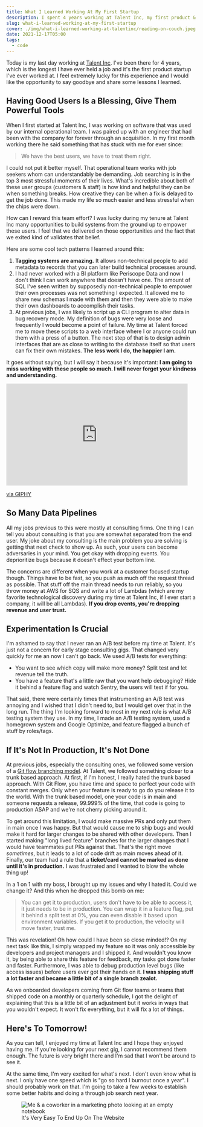 ```yaml
---
title: What I Learned Working At My First Startup
description: I spent 4 years working at Talent Inc, my first product & customer focused startup, and I learned so much.
slug: what-i-learned-working-at-my-first-startup
cover: ./img/what-i-learned-working-at-talentinc/reading-on-couch.jpeg
date: 2021-12-17T05:00
tags:
  - code
---
```


Today is my last day working at [Talent Inc](https://talentinc.com/). I've been there for 4 years, which is the longest
I have ever held a job and it's the first product startup I've ever worked at. I feel extremely lucky for this
experience and I would like the opportunity to say goodbye and share some lessons I learned.

## Having Good Users Is a Blessing, Give Them Powerful Tools

When I first started at Talent Inc, I was working on software that was used by our internal operational team. I was
paired up with an engineer that had been with the company for forever through an acquisition. In my first month working
there he said something that has stuck with me for ever since:

> We have the best users, we have to treat them right.

I could not put it better myself. That operational team works with job seekers whom can understandably be demanding. Job
searching is in the top 3 most stressful moments of their lives. What's incredible about both of these user groups
(customers & staff) is how kind and helpful they can be when something breaks. How creative they can be when a fix is
delayed to get the job done. This made my life so much easier and less stressful when the chips were down.

How can I reward this team effort? I was lucky during my tenure at Talent Inc many opportunities to build systems from
the ground up to empower these users. I feel that we delivered on those opportunities and the fact that we exited kind
of validates that belief.

Here are some cool tech patterns I learned around this:

1. **Tagging systems are amazing.** It allows non-technical people to add metadata to records that you can later build
   technical processes around.
2. I had never worked with a BI platform like Periscope Data and now I don't think I can work anywhere that doesn't have
   one. The amount of SQL I've seen written by supposedly non-technical people to empower their own processes was not
   something I expected. It allowed me to share new schemas I made with them and then they were able to make their own
   dashboards to accomplish their tasks.
3. At previous jobs, I was likely to script up a CLI program to alter data in bug recovery mode. My definition of bugs
   were very loose and frequently I would become a point of failure. My time at Talent forced me to move these scripts
   to a web interface where I or anyone could run them with a press of a button. The next step of that is to design
   admin interfaces that are as close to writing to the database itself so that users can fix their own mistakes. **The
   less work I do, the happier I am.**

It goes without saying, but I will say it because it's important: **I am going to miss working with these people so
much. I will never forget your kindness and understanding.**

<iframe src="https://giphy.com/embed/ALQnCUBuggPxS" width="480" height="270" frameBorder="0" class="giphy-embed" allowFullScreen></iframe><p><a href="https://giphy.com/gifs/mvp-ALQnCUBuggPxS">via GIPHY</a></p>

## So Many Data Pipelines

All my jobs previous to this were mostly at consulting firms. One thing I can tell you about consulting is that you are
somewhat separated from the end user. My joke about my consulting is the main problem you are solving is getting that
next check to show up. As such, your users can become adversaries in your mind. You get okay with dropping events. You
deprioritize bugs because it doesn't effect your bottom line.

The concerns are different when you work at a customer focused startup though. Things have to be fast, so you push as
much off the request thread as possible. That stuff off the main thread needs to run reliably, so you throw money at AWS
for SQS and write a lot of Lambdas (which are my favorite technological discovery during my time at Talent Inc, if
I ever start a company, it will be all Lambdas). **If you drop events, you're dropping revenue and user trust.**

## Experimentation Is Crucial

I'm ashamed to say that I never ran an A/B test before my time at Talent. It's just not a concern for early stage
consulting gigs. That changed very quickly for me an now I can't go back. We used A/B tests for everything:

* You want to see which copy will make more money? Split test and let revenue tell the truth.
* You have a feature that's a little raw that you want help debugging? Hide it behind a feature flag and watch Sentry,
  the users will test if for you.

That said, there were certainly times that instrumenting an A/B test was annoying and I wished that I didn't need to,
but I would get over that in the long run. The thing I'm looking forward to most in my next role is what A/B testing
system they use. In my time, I made an A/B testing system, used a homegrown system and Google Optimize, and feature
flagged a bunch of stuff by roles/tags.

## If It's Not In Production, It's Not Done

At previous jobs, especially the consulting ones, we followed some version of a [Git flow branching model](https://datasift.github.io/gitflow/IntroducingGitFlow.html).
At Talent, we followed something closer to a trunk based approach. At first, if I'm honest, I really hated the trunk
based approach. With Git Flow, you have time and space to perfect your code with constant merges. Only when your feature
is ready to go do you release it to the world. With the trunk based model, one your code is in main and someone requests
a release, 99.999% of the time, that code is going to production ASAP and we're not cherry picking around it.

To get around this limitation, I would make massive PRs and only put them in main once I was happy. But that would cause
me to ship bugs and would make it hard for larger changes to be shared with other developers. Then I started making
"long lived feature" branches for the larger changes that I would have teammates put PRs against that. That's the right
move _sometimes_, but it leads to a lot of code drift as main moves ahead of it. Finally, our team had a rule that
a **ticket/card cannot be marked as done until it's in production.** I was frustrated and I wanted to blow the whole
thing up!

In a 1 on 1 with my boss, I brought up my issues and why I hated it. Could we change it? And this when he dropped this
bomb on me:

> You can get it to production, users don't have to be able to access it, it just needs to be in production. You can
> wrap it in a feature flag, put it behind a split test at 0%, you can even disable it based upon environment variables.
> If you get it to production, the velocity will move faster, trust me.

This was revelation! Oh how could I have been so close minded!? On my next task like this, I simply wrapped my feature
so it was only accessible by developers and project managers and I shipped it. And wouldn't you know it, by being able
to share this feature for feedback, my tasks got done faster and faster. Furthermore, I was able to debug production
level bugs (like access issues) before users ever got their hands on it. **I was shipping stuff a lot faster and became
a little bit of a single branch zealot.**

As we onboarded developers coming from Git flow teams or teams that shipped code on a monthly or quarterly schedule,
I got the delight of explaining that this is a little bit of an adjustment but it works in ways that you wouldn't
expect. It won't fix everything, but it will fix a lot of things.

## Here's To Tomorrow!

As you can tell, I enjoyed my time at Talent Inc and I hope they enjoyed having me. If you're looking for your next gig,
I cannot recommend them enough. The future is very bright there and I'm sad that I won't be around to see it. 

At the same time, I'm very excited for what's next. I don't even know what is next. I only have one speed which is "go
so hard I burnout once a year". I should probably work on that. I'm going to take a few weeks to establish some better
habits and doing a through job search next year.

<figure>
  <img src="./img/what-i-learned-working-at-talentinc/reading-on-couch.jpeg" alt="Me & a coworker in a marketing photo looking at an empty notebook" />
  <figcaption>It's Very Easy To End Up On The Website</figcaption>
</figure>
